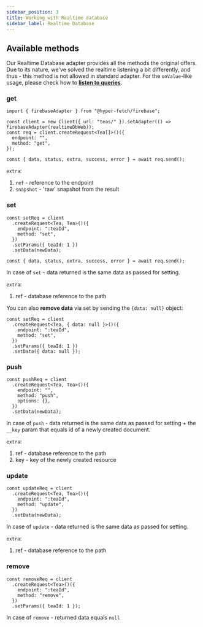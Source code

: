 ```yaml
---
sidebar_position: 3
title: Working with Realtime database
sidebar_label: Realtime Database
---
```


## Available methods

Our Realtime Database adapter provides all the methods the original offers. Due to its nature, we've solved the realtime
listening a bit differently, and thus - this method is not allowed in standard adapter. For the `onValue`-like usage,
please check how to **[listen to queries](/docs/integrations/adapter-firebase-admin/realtime-queries)**.

### get

```tsx
import { firebaseAdapter } from "@hyper-fetch/firebase";

const client = new Client({ url: "teas/" }).setAdapter(() => firebaseAdapter(realtimeDbWeb));
const req = client.createRequest<Tea[]>()({
  endpoint: "",
  method: "get",
});

const { data, status, extra, success, error } = await req.send();
```

`extra`:

1. `ref` - reference to the endpoint
2. `snapshot` - 'raw' snapshot from the result

### set

```tsx
const setReq = client
  .createRequest<Tea, Tea>()({
    endpoint: ":teaId",
    method: "set",
  })
  .setParams({ teaId: 1 })
  .setData(newData);

const { data, status, extra, success, error } = await req.send();
```

In case of `set` - data returned is the same data as passed for setting.

`extra`:

1. ref - database reference to the path

You can also **remove data** via set by sending the `{data: null}` object:

```tsx
const setReq = client
  .createRequest<Tea, { data: null }>()({
    endpoint: ":teaId",
    method: "set",
  })
  .setParams({ teaId: 1 })
  .setData({ data: null });
```

### push

```tsx
const pushReq = client
  .createRequest<Tea, Tea>()({
    endpoint: "",
    method: "push",
    options: {},
  })
  .setData(newData);
```

In case of `push` - data returned is the same data as passed for setting + the `__key` param that equals id of a newly
created document.

`extra`:

1. ref - database reference to the path
2. key - key of the newly created resource

### update

```tsx
const updateReq = client
  .createRequest<Tea, Tea>()({
    endpoint: ":teaId",
    method: "update",
  })
  .setData(newData);
```

In case of `update` - data returned is the same data as passed for setting.

`extra`:

1. ref - database reference to the path

### remove

```tsx
const removeReq = client
  .createRequest<Tea>()({
    endpoint: ":teaId",
    method: "remove",
  })
  .setParams({ teaId: 1 });
```

In case of `remove` - returned data equals `null`
